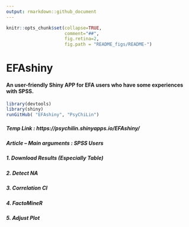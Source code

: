 ```yaml
---
output: rmarkdown::github_document
---
```

```r
knitr::opts_chunk$set(collapse=TRUE, 
                      comment="##", 
                      fig.retina=2, 
                      fig.path = "README_figs/README-")
```

# EFAshiny
#### An user-friendly Shiny APP for EFA users who have some experiences with SPSS.
<!-- README.md is generated from README.Rmd. Please edit that file -->


```r
library(devtools)
library(shiny)
runGitHub( "EFAshiny", "PsyChiLin") 
```

##### Temp Link : https://psychilin.shinyapps.io/EFAshiny/  
##### Article -- Main arguments : SPSS Users  
##### 1. Download Results (Especially Table)  
##### 2. Detect NA   
##### 3. Correlation CI  
##### 4. FactoMineR  
##### 5. Adjust Plot  